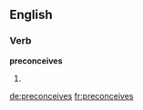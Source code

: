 ==English==

===Verb===
'''preconceives'''

# {{third-person singular of|[[preconceive]]}}

[[de:preconceives]]
[[fr:preconceives]]